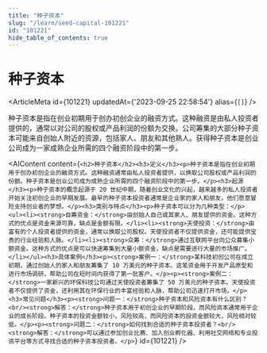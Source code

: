 ```yaml
---
title: "种子资本"
slug: "/learn/seed-capital-101221"
id: "101221"
hide_table_of_contents: true
---
```



# 种子资本

<ArticleMeta id={101221} updatedAt={'2023-09-25 22:58:54'} alias={`[]`} />
<div className='border-solid border-b border-t-0 my-4 border-[var(--ifm-color-gray-300)]' />

种子资本是指在创业初期用于创办初创企业的融资方式。这种融资是由私人投资者提供的，通常以对公司的股权或产品利润的份额为交换。公司筹集的大部分种子资本可能来自创始人附近的资源，包括家人、朋友和其他熟人。获得种子资本是创业公司成为一家成熟企业所需的四个融资阶段中的第一步。

<AIContent content={`<h2>种子资本</h2><h3>定义</h3><p>种子资本是指在创业初期用于创办初创企业的融资方式。这种融资通常由私人投资者提供，以换取公司股权或产品利润的份额。种子资本是创业公司成为成熟企业所需的四个融资阶段中的第一步。</p><h3>起源</h3><p>种子资本的概念起源于 20 世纪中期，随着创业文化的兴起，越来越多的私人投资者开始关注初创企业的早期发展。最早的种子资本投资者通常是企业家的家人和朋友，他们愿意冒险支持创业者的梦想。</p><h3>类别与特点</h3><p>种子资本可以分为几种类型：</p><ul><li><strong>自筹资金：</strong>由创始人自己或其家人、朋友提供的资金。这种方式的优点是资金来源可靠，缺点是金额有限。</li><li><strong>天使投资：</strong>由富有的个人投资者提供的资金，通常以换取公司股权。天使投资者不仅提供资金，还可能提供宝贵的行业经验和人脉。</li><li><strong>众筹：</strong>通过互联网平台向公众募集小额资金。这种方式的优点是可以快速筹集到大量小额资金，缺点是需要进行大量的市场推广。</li></ul><h3>具体案例</h3><p><strong>案例一：</strong>某科技初创公司在成立初期，通过创始人的家人和朋友筹集了 10 万美元的种子资本。这笔资金用于开发产品原型和进行市场调研，帮助公司在短时间内获得了第一批客户。</p><p><strong>案例二：</strong>一家新兴的环保科技公司通过天使投资者筹集了 50 万美元的种子资本。天使投资者不仅提供了资金，还利用其在环保行业的丰富经验和人脉，帮助公司迅速打开市场。</p><h3>常见问题</h3><p><strong>问题一：</strong>种子资本和风险资本有什么区别？<br/><strong>解答：</strong>种子资本用于初创企业的早期阶段，而风险资本通常用于企业的成长阶段。种子资本的投资金额较小，风险较高，而风险资本的投资金额较大，风险相对较低。</p><p><strong>问题二：</strong>如何找到合适的种子资本投资者？<br/><strong>解答：</strong>可以通过参加创业比赛、加入创业孵化器、利用社交网络和专业投资平台等方式寻找合适的种子资本投资者。</p>`} id={101221} />
